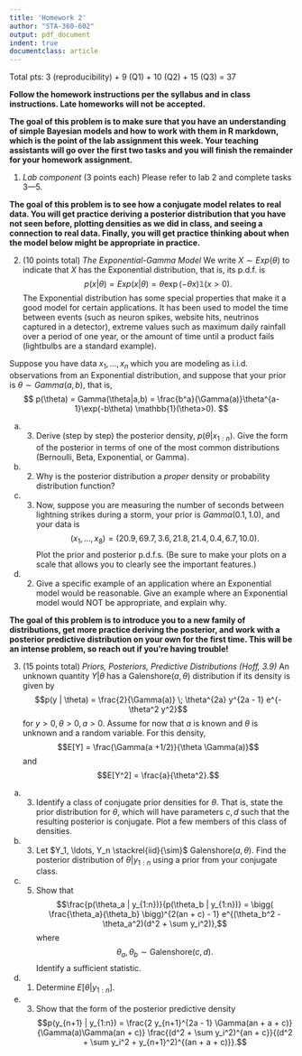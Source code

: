 ```yaml
---
title: 'Homework 2'
author: "STA-360-602"
output: pdf_document
indent: true
documentclass: article
---
```


Total pts: 3 (reproducibility) + 9 (Q1) + 10 (Q2) + 15 (Q3) = 37\

**Follow the homework instructions per the syllabus and in class instructions. Late homeworks will not be accepted.**

**The goal of this problem is to make sure that you have an understanding of simple Bayesian models and how to work with them in R markdown, which is the point of the lab assignment this week. Your teaching assistants will go over the first two tasks and you will finish the remainder for your homework assignment.**

1. *Lab component* (3 points each) Please refer to lab 2 and complete tasks 3---5.

\newpage

**The goal of this problem is to see how a conjugate model relates to real data. You will get practice deriving a posterior distribution that you have not seen before, plotting densities as we did in class, and seeing a connection to real data. Finally, you will get practice thinking about when the model below might be appropriate in practice.**

2. (10  points total) *The Exponential-Gamma Model*
We write $X\sim Exp(\theta)$ to indicate that $X$ has the Exponential distribution, that is, its p.d.f. is
$$ p(x|\theta) = Exp(x|\theta) = \theta\exp(-\theta x)\mathbb{1}(x>0). $$
The Exponential distribution has some special properties that make it a good model for certain applications. It has been used to model the time between events (such as neuron spikes, website hits, neutrinos captured in a detector), extreme values such as maximum daily rainfall over a period of one year, or the amount of time until a product fails (lightbulbs are a standard example).

Suppose you have data $x_1,\dotsc,x_n$ which you are modeling as i.i.d. observations from an Exponential distribution, and suppose that your prior is $\theta\sim Gamma(a,b)$, that is,
$$ p(\theta) = Gamma(\theta|a,b) = \frac{b^a}{\Gamma(a)}\theta^{a-1}\exp(-b\theta) \mathbb{1}(\theta>0). $$

  (a) (3) Derive (step by step) the posterior density, $p(\theta|x_{1:n})$. Give the form of the posterior in terms of one of the most common distributions (Bernoulli, Beta, Exponential, or Gamma). 
  (b) (2) Why is the posterior distribution a *proper* density or probability distribution function? 
  (c) (3) Now, suppose you are measuring the number of seconds between lightning strikes during a storm, your prior is $Gamma(0.1,1.0)$, and your data is
$$(x_1,\dotsc,x_8) = (20.9, 69.7, 3.6, 21.8, 21.4, 0.4, 6.7, 10.0).$$
Plot the prior and posterior p.d.f.s. (Be sure to make your plots on a scale that allows you to clearly see the important features.)
  (d) (2) Give a specific example of an application where an Exponential model would be reasonable. Give an example where an Exponential model would NOT be appropriate, and explain why.

\newpage

**The goal of this problem is to introduce you to a new family of distributions, get more practice deriving the posterior, and work with a posterior predictive distribution on your own for the first time. This will be an intense problem, so reach out if you're having trouble!**  

3. (15 points total) *Priors, Posteriors, Predictive Distributions (Hoff, 3.9)*
An unknown quantity $Y | \theta$ has a Galenshore($a, \theta$) distribution if its density is given by 
$$p(y | \theta) = \frac{2}{\Gamma(a)} \; \theta^{2a} y^{2a - 1} e^{-\theta^2 y^2}$$
for $y>0, \theta >0, a>0.$ Assume for now that $a$ is known and $\theta$ is unknown and a random variable. For this density, 
$$E[Y] = \frac{\Gamma(a +1/2)}{\theta \Gamma(a)}$$ and 
$$E[Y^2] = \frac{a}{\theta^2}.$$
  (a) (3) Identify a class of conjugate prior densities for $\theta$. \textcolor{red}{Assume the prior parameters are \textcolor{red}{$c$ and $d,$ which are fixed and known.}} That is, state the prior distribution for $\theta,$ which will have \textcolor{red}{known and fixed} parameters $c, d$ such that the resulting posterior is conjugate. Plot a few members of this class of densities.
  (b) (3) Let $Y_1, \ldots, Y_n \stackrel{iid}{\sim}$ Galenshore($a, \theta$). Find the posterior distribution of $\theta | y_{1:n}$ using a prior from your conjugate class. 
  (c) (5) Show that $$\frac{p(\theta_a | y_{1:n})}{p(\theta_b | y_{1:n})} = \bigg( \frac{\theta_a}{\theta_b} \bigg)^{2(an + c) - 1}
e^{(\theta_b^2 - \theta_a^2)(d^2 + \sum y_i^2)},$$ where $$\theta_a, \theta_b \sim \text{Galenshore}(c,d).$$ Identify a sufficient statistic. 
  (d) (1) Determine $E[\theta | y_{1:n}]$.
  (e) (3) Show that the form of the posterior predictive density $$p(y_{n+1} | y_{1:n}) =  \frac{2 y_{n+1}^{2a - 1} \Gamma(an + a + c)}{\Gamma(a)\Gamma(an + c)}
\frac{(d^2 + \sum y_i^2)^{an + c}}{(d^2 + \sum y_i^2 + y_{n+1}^2)^{(an + a + c)}}.$$